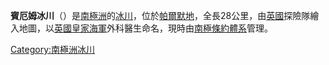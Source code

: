 {{Coord|69|23|S|63|10|W|source:GNIS|display=title}}

'''賓厄姆冰川'''（{{lang-en|Bingham Glacier}}）是[[南極洲|南極洲]]的[[冰川|冰川]]，位於[[帕爾默地|帕爾默地]]，全長28公里，由[[英國|英國]]探險隊繪入地圖，以[[英國皇家海軍|英國皇家海軍]]外科醫生命名，現時由[[南極條約體系|南極條約體系]]管理。

{{Antarctica-geo-stub}}
[[Category:南極洲冰川|Category:南極洲冰川]]